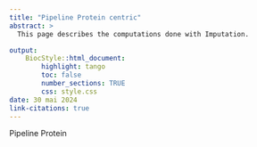```yaml
---
title: "Pipeline Protein centric"
abstract: >
  This page describes the computations done with Imputation.

output:
    BiocStyle::html_document:
        highlight: tango
        toc: false
        number_sections: TRUE
        css: style.css
date: 30 mai 2024
link-citations: true
---
```


Pipeline Protein




